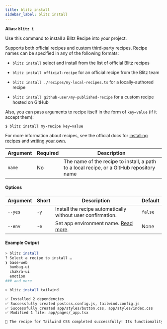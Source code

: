 ```yaml
---
title: blitz install
sidebar_label: blitz install
---
```


**Alias: `blitz i`**

Use this command to install a Blitz Recipe into your project.

Supports both official recipes and custom third-party recipes. Recipe
names can be specified in any of the following formats:

- `blitz install` select and install from the list of official Blitz
  recipes

- `blitz install official-recipe` for an official recipe from the Blitz
  team
- `blitz install ./recipes/my-local-recipes.ts` for a locally-authored
  recipe
- `blitz install github-user/my-published-recipe` for a custom recipe
  hosted on GitHub

Also, you can pass arguments to recipe itself in the form of `key=value`
(if it accept them):

```bash
$ blitz install my-recipe key=value
```

For more information about recipes, see the official docs for
[installing recipes](using-recipes) and
[writing your own.](writing-recipes)

| Argument | Required | Description                                                                              |
| -------- | -------- | ---------------------------------------------------------------------------------------- |
| `name`   | No       | The name of the recipe to install, a path to a local recipe, or a GitHub repository name |

#### Options

| Argument | Short | Description                                                                           | Default |
| -------- | ----- | ------------------------------------------------------------------------------------- | ------- |
| `--yes`  | `-y`  | Install the recipe automatically without user confirmation.                           | `false` |
| `--env`  | `-e`  | Set app environment name. [Read more](/docs/custom-environments#custom-environments). | None    |

#### Example Output

```bash
> blitz install
? Select a recipe to install …
❯ base-web
  bumbag-ui
  chakra-ui
  emotion
### and more
```

```bash
> blitz install tailwind

✅ Installed 2 dependencies
✅ Successfully created postcss.config.js, tailwind.config.js
✅ Successfully created app/styles/button.css, app/styles/index.css
✅ Modified 1 file: app/pages/_app.tsx

🎉 The recipe for Tailwind CSS completed successfully! Its functionality is now fully configured in your Blitz app.
```
